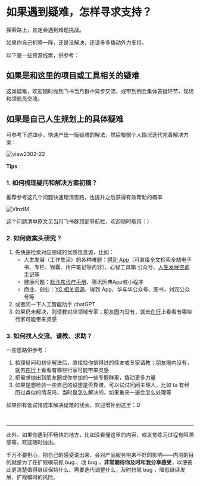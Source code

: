 # 如果遇到疑难，怎样寻求支持？

探索路上，肯定会遇到难题挑战。

如果你自己折腾一阵，还是没解决，还请多多撬动外力支持。

以下是一些资源线索，供参考：

## 如果是和这里的项目或工具相关的疑难

这类疑难，欢迎随时抛到飞书当月群中异步交流，或带到例会集体答疑环节，现场和领航员交流。


## 如果是自己人生规划上的具体疑难


可参考下述四步，快速产出一版疑难的解法，然后根据个人情况迭代完善解决方案：

 ![view2302-22](https://cdn.sunnyhuang.net/share/view2302-22.png ':size=650')

**Tips**：

### 1. 如何梳理疑问和解决方案初稿？

推荐参考这几个问题快速理清思路，也提升之后获得有效帮助的概率

![VlnzIM](https://cdn.sunnyhuang.net/share/VlnzIM.jpg ':size=500')

这个问题清单原文见当月飞书群顶部导航栏，欢迎随时取用：）

### 2. **如何做案头研究？**


1. 先快速检索对应领域的优质信息源，比如：
    - 人生发展（工作生活）的各种难题：[得到 App](https://www.dedao.cn/)（可直接全文检索全站电子书、专栏、锦囊、用户笔记等内容）、心智工具箱 公众号、[人生发展咨询手记](https://mp.weixin.qq.com/mp/appmsgalbum?__biz=MzA3MzM0MjUyMQ==&action=getalbum&album_id=2779446765539409925&scene=173&from_msgid=2652153334&from_itemidx=1&count=3&nolastread=1#wechat_redirect)等
    - 健康问题：[默沙东诊疗手册](https://www.msdmanuals.cn/home)、腾讯医典App或小程序
    - 商业、创业：[YC 相关资源](https://www.ycombinator.com/)，得到 App、华与华公众号、图书，刘润公众号等
2. 或者问一下人工智能助手 chatGPT
3. 如果仍未解决，则请教对应领域专家；朋友圈内没有，就去[在行](https://www.zaih.com/)上看看有哪些行家可能带来灵感
    
### 3. **如何找人交流、请教、求助？** 

一些思路供参考：

1. 梳理疑问和初步解法后，直接找你信得过的师友或专家请教；朋友圈内没有，就去[在行](https://www.zaih.com/)上看看有哪些行家可能带来灵感
2. 把需求抛出到朋友圈或你参加的一些专题群里，撬动更多力量
3. 如果是想检验一些自己的设想是否靠谱，可以试试问问主理人，比如 ta 有经历过类似的情况吗，当时是怎么解决的，如果重来一遍会怎么处理等

如果你有低试错成本解决疑难的线索，欢迎增补到这里：D



<br />

---

此外，如果你遇到不畅快的地方，比如没看懂这里的内容，或发觉练习过程有阻滞感等，欢迎随时抛出。

千万不要担心，把自己的感受说出来，会对产品服务带来不好的影响——内测的目的就是为了在扩规模前抓 bug 、改 bug ，**非常期待你及时和我分享感受**，以便彼此更清楚值得继续保持什么、需要迭代调整什么，及时扫除 bug ，降低继续发展、扩规模时的风险。